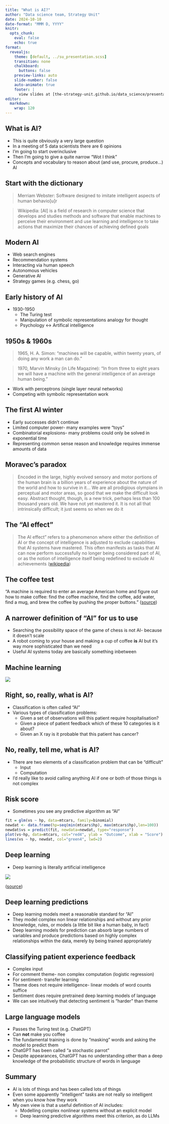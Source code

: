 ```yaml
---
title: "What is AI?"
author: "Data science team, Strategy Unit"
date: 2024-10-10
date-format: "MMM D, YYYY"
knitr:
  opts_chunk: 
    eval: false
    echo: true
format:
  revealjs:
    theme: [default, ../su_presentation.scss]
    transition: none
    chalkboard:
      buttons: false
    preview-links: auto
    slide-number: false
    auto-animate: true
    footer: |
      view slides at [the-strategy-unit.github.io/data_science/presentations](the-strategy-unit.github.io/data_science/presentations)
editor: 
  markdown: 
    wrap: 120
---
```


## What is AI?

* This is quite obviously a very large question
* In a meeting of 5 data scientists there are 6 opinions
* I'm going to start overinclusive
* Then I'm going to give a quite narrow "Wot I think"
* Concepts and vocabulary to reason about (and use, procure, produce...) AI

## Start with the dictionary

> Merriam Webster: Software designed to imitate intelligent aspects of human behavio[u]r

> Wikipedia: [AI] is a field of research in computer science that develops and studies methods and software that enable machines to perceive their environment and use learning and intelligence to take actions that maximize their chances of achieving defined goals

## Modern AI

* Web search engines
* Recommendation systems 
* Interacting via human speech 
* Autonomous vehicles
* Generative AI
* Strategy games (e.g. chess, go)

## Early history of AI

* 1930-1950
    * The Turing test
    * Manipulation of symbolic representations analogy for thought
    * Psychology <-> Artifical intelligence

## 1950s & 1960s

> 1965, H. A. Simon: "machines will be capable, within twenty years, of doing any work a man can do."

> 1970, Marvin Minsky (in Life Magazine): "In from three to eight years we will have a machine with the general intelligence of an average human being."

* Work with perceptrons (single layer neural networks)
* Competing with symbolic representation work

## The first AI winter

* Early successes didn't continue
* Limited computer power- many examples were "toys"
* Combinatorial explosions- many problems could only be solved in exponential time
* Representing common sense reason and knowledge requires immense amounts of data

## Moravec's paradox

> Encoded in the large, highly evolved sensory and motor portions of the human brain is a billion years of experience about the nature of the world and how to survive in it... We are all prodigious olympians in perceptual and motor areas, so good that we make the difficult look easy. Abstract thought, though, is a new trick, perhaps less than 100 thousand years old. We have not yet mastered it. It is not all that intrinsically difficult; it just seems so when we do it

## The "AI effect"

> The AI effect" refers to a phenomenon where either the definition of AI or the concept of intelligence is adjusted to exclude capabilities that AI systems have mastered. This often manifests as tasks that AI can now perform successfully no longer being considered part of AI, or as the notion of intelligence itself being redefined to exclude AI achievements ([wikipedia](https://en.wikipedia.org/wiki/AI_effect))

## The coffee test

"A machine is required to enter an average American home and figure out how to make coffee: find the coffee machine, find the coffee, add water, find a mug, and brew the coffee by pushing the proper buttons." ([source](https://en.wikipedia.org/wiki/Artificial_general_intelligence#Characteristics))

## A narrower definition of "AI" for us to use

* Searching the possibility space of the game of chess is not AI- because it doesn't scale
* A robot coming to your house and making a cup of coffee **is** AI but it's way more sophisticated than we need
* Useful AI systems today are basically something inbetween

## Machine learning

![](ml.png)

## Right, so, really, what is AI?

* Classification is often called "AI"
* Various types of classification problems:
  * Given a set of observations will this patient require hospitalisation?
  * Given a piece of patient feedback which of these 10 categories is it about?
  * Given an X ray is it probable that this patient has cancer?

## No, really, tell me, what is AI?

* There are two elements of a classification problem that can be "difficult"
  * Input
  * Computation
* I'd really like to avoid calling anything AI if one or both of those things is not complex

## Risk score

* Sometimes you see any predictive algorithm as "AI"

```r

fit = glm(vs ~ hp, data=mtcars, family=binomial)
newdat <- data.frame(hp=seq(min(mtcars$hp), max(mtcars$hp),len=100))
newdat$vs = predict(fit, newdata=newdat, type="response")
plot(vs~hp, data=mtcars, col="red4", ylab = "Outcome", xlab = "Score")
lines(vs ~ hp, newdat, col="green4", lwd=2)

```

## Deep learning

* Deep learning is literally artificial intelligence

![](dl.png)

([source](https://blog.bismart.com/en/difference-between-machine-learning-deep-learning))

## Deep learning predictions

* Deep learning models meet a reasonable standard for "AI"
* They model complex non linear relationships and without any prior knowledge, rules, or models (a little bit like a human baby, in fact)
* Deep learning models for prediction can absorb large numbers of variables and produce predictions based on highly complex relationships within the data, merely by being trained appropriately

## Classifying patient experience feedback

* Complex input
* For comment theme- non complex computation (logistic regression)
* For sentiment- transfer learning
* Theme does not require intelligence- linear models of word counts suffice
* Sentiment does require pretrained deep learning models of language
* We can see intuitively that detecting sentiment is "harder" than theme

## Large language models

* Passes the Turing test (e.g. ChatGPT)
* Can **not** make you coffee
* The fundamental training is done by "masking" words and asking the model to predict them
* ChatGPT has been called "a stochastic parrot"
* Despite appearances, ChatGPT has no understanding other than a deep knowledge of the probabilistic structure of words in language

## Summary

* AI is lots of things and has been called lots of things
* Even some apparently "intelligent" tasks are not really so intelligent when you know how they work
* My own view is that a useful definition of AI includes:
  * Modelling complex nonlinear systems without an explicit model
  * Deep learning predictive algorithms meet this criterion, as do LLMs



